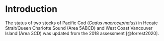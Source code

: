 # Introduction

The status of two stocks of Pacific Cod (*Gadus macrocephalus*) in Hecate Strait/Queen Charlotte Sound (Area 5ABCD) and West Coast Vancouver Island (Area 3CD) was updated from the 2018 assessment [@forrest2020].
